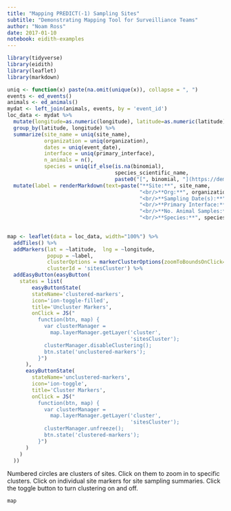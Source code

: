 ```yaml
---
title: "Mapping PREDICT(-1) Sampling Sites"
subtitle: "Demonstrating Mapping Tool for Surveilliance Teams"
author: "Noam Ross"
date: 2017-01-10
notebook: eidith-examples
---
```


```r
library(tidyverse)
library(eidith)
library(leaflet)
library(markdown)
```

```r
uniq <- function(x) paste(na.omit(unique(x)), collapse = ", ")
events <- ed_events()
animals <- ed_animals()
mydat <- left_join(animals, events, by = 'event_id')
loc_data <- mydat %>% 
  mutate(longitude=as.numeric(longitude), latitude=as.numeric(latitude)) %>% 
  group_by(latitude, longitude) %>% 
  summarize(site_name = uniq(site_name),
            organization = uniq(organization),
            dates = uniq(event_date),
            interface = uniq(primary_interface),
            n_animals = n(),
            species = uniq(if_else(is.na(binomial),
                                   species_scientific_name,
                                   paste0("[", binomial, "](https://demo.gbif.org/species/search?q=", urltools::url_encode(binomial), ")")))) %>% 
  mutate(label = renderMarkdown(text=paste("**Site:**", site_name,
                                           "<br/>**Org:**", organization,
                                           "<br/>**Sampling Date(s):**", dates,
                                           "<br/>**Primary Interface:**", interface,
                                           "<br/>**No. Animal Samples:**", n_animals,
                                           "<br/>**Species:**", species)))
  
```

```r
map <- leaflet(data = loc_data, width="100%") %>% 
  addTiles() %>% 
  addMarkers(lat = ~latitude,  lng = ~longitude,
             popup = ~label,
             clusterOptions = markerClusterOptions(zoomToBoundsOnClick=TRUE),
             clusterId = 'sitesCluster') %>% 
  addEasyButton(easyButton(
    states = list(
        easyButtonState(
        stateName='clustered-markers',
        icon='ion-toggle-filled',
        title='Uncluster Markers',
        onClick = JS("
          function(btn, map) {
            var clusterManager =
              map.layerManager.getLayer('cluster',
                                        'sitesCluster');
            clusterManager.disableClustering();
            btn.state('unclustered-markers');
          }")
      ),
      easyButtonState(
        stateName='unclustered-markers',
        icon='ion-toggle',
        title='Cluster Markers',
        onClick = JS("
          function(btn, map) {
            var clusterManager =
              map.layerManager.getLayer('cluster',
                                        'sitesCluster');
            clusterManager.unfreeze();
            btn.state('clustered-markers');
          }")
      )
    )
  ))
```

Numbered circles are clusters of sites. Click on them to zoom in to specific clusters. Click on individual site markers for
site sampling summaries. Click the toggle button to turn clustering on and off.

```r
map
```



